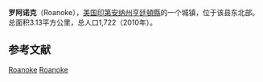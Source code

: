 {{Infobox settlement
|name            = 罗阿诺克
|native_name            = Roanoke
|settlement_type          = 城镇
|nickname                 = 
|motto                    =

<!-- Images -->
|image_skyline            = 
|imagesize                = 
|image_caption            = 
|image_flag               = 
|image_seal               =

<!-- Maps -->
|image_map = Huntington_County_Indiana_Incorporated_and_Unincorporated_areas_Roanoke_Highlighted.svg
|mapsize                  = 250x200px
|map_caption              =所在位置
|image_map1               = 
|mapsize1                 = 
|map_caption1             =

<!-- Location -->
|subdivision_type         = 国家
|subdivision_name         = 美国
|subdivision_type1        = [[美国行政区划|州]]
|subdivision_name1        = 印第安纳州
|subdivision_type2        = [[县_(美国)|县]]
|subdivision_name2        = [[亨廷頓縣_(印地安納州)|亨廷頓縣]]
|subdivision_type3        = [[鎮區_(美国)|鎮區]]
|subdivision_name3        = [[傑克遜鎮區_(亨廷頓縣)|傑克遜鎮區]]
|government_footnotes     = 
|government_type          = 
|leader_title             = 
|leader_name              = 
|leader_title1            = 
|leader_name1             = 
|established_title        = 
|established_date         =

<!-- Area -->
|unit_pref                = Imperial
|area_footnotes           = 
|area_magnitude           = 
|area_total_km2           = 3.13
|area_land_km2            = 3.11
|area_water_km2           = 0.03
|area_total_sq_mi         = 1.21
|area_land_sq_mi          = 1.20
|area_water_sq_mi         = 0.01

<!-- Population -->
|population_as_of         = 2010年
|population_est           = 1715
|pop_est_as_of            = 2012年<ref name="2012 Pop Estimate">{{cite web|title=Population Estimates|url=http://www.census.gov/popest/data/cities/totals/2012/SUB-EST2012.html|publisher=[[United_States_Census_Bureau|United States Census Bureau]]|accessdate=2013-06-25|archive-url=https://www.webcitation.org/6HQu4Spqa?url=http://www.census.gov/popest/data/cities/totals/2012/SUB-EST2012.html|archive-date=2013-06-17|dead-url=yes}}</ref>
|population_footnotes     = 
|population_total         = 1722
|population_density_km2   = 554.1
|population_density_sq_mi = 1435.0

|elevation_m              = 231
|elevation_ft             = 758
|coordinates_display      = inline,title
|coordinates_type         = region:US_type:city
|latd = 40 |latm = 57 |lats = 51 |latNS = N
|longd = 85 |longm = 22 |longs = 28 |longEW = W
|footnotes                = 
}}'''罗阿诺克'''（Roanoke），[[美国|美国]][[印第安纳州|印第安纳州]][[亨廷頓縣_(印地安納州)|亨廷頓縣]]的一个城镇，位于该县东北部。总面积3.13平方公里，总人口1,722（2010年）。

==参考文献==
{{reflist}}

{{印第安纳州亨廷顿县政区}}

[[Category:印第安納州城鎮|Roanoke]]
[[Category:亨廷頓縣城鎮_(印第安納州)|Roanoke]]